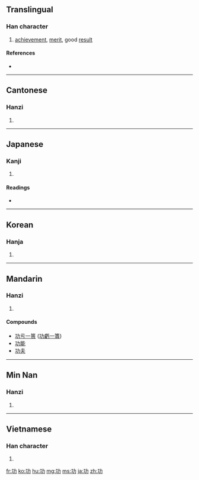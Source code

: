 ==Translingual==

===Han character===
{{Han char|rn=19|rad=力|as=03|sn=5|four=1412<sub>7</sub>|canj=一大尸 (MKS)|ids=⿰[[工]][[力]]}}

# [[achievement]], [[merit]], good [[result]]

====References====
* {{Han ref|kx=0146.110|dkj=02295|dj=0328.060|hdz=10365.080|uh=529F|ud=21151|bh=A55C|bd=42332}}

----

==Cantonese==

===Hanzi===
{{yue-hanzi|jyut=|y=gung1}}

# {{defn|Cantonese|sort=力03}}

----

==Japanese==

===Kanji===
{{ja-kanji|grade=4|rs=力03}}

# {{defn|Japanese|sort=力03}}

====Readings====
* {{ja-readings|on=[[こう]] (kō)|kun=[[いさお]] (isao)}}

----

==Korean==

===Hanja===
{{ko-hanja|hangeul=공|rv=gong|mr=kong}}

# {{defn|Korean|sort=力03}}

----

==Mandarin==

===Hanzi===
{{cmn-hanzi|pin=[[gōng]] ([[gong1]])|wg=kung<sup>1</sup>}}

# {{defn|Mandarin|sort=力03}}

====Compounds====
{{top2}}
* [[功亏一篑]] ([[功虧一簣]])
* [[功能]]
*[[功夫]]

{{mid2}}
{{bottom}}

----

==Min Nan==

===Hanzi===
{{nan-hanzi|poj=kong (kong<sup>1</sup>), kang (kang<sup>1</sup>)}}

# {{defn|Min Nan}}

----

==Vietnamese==

===Han character===
{{vi-hantu|[[công]]|rs=力03}}

# {{defn|Vietnamese|sort=力03}}

[[fr:功]]
[[ko:功]]
[[hu:功]]
[[mg:功]]
[[ms:功]]
[[ja:功]]
[[zh:功]]